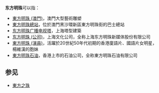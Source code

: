 '''东方明珠'''可以指：
* [[東方明珠_(澳門)|東方明珠 (澳門)]]，澳門大型藝術雕塑
* [[東方明珠總站|東方明珠總站]]，位於澳門黑沙環新區東方明珠街的巴士總站
* [[东方明珠广播电视塔|东方明珠广播电视塔]]，上海塔型建築
* [[东方明珠_(公司)|东方明珠 (公司)]]，上海文化公司，全称上海东方明珠新媒体股份有限公司
* [[東方明珠_(演員)|東方明珠 (演員)]]，活躍於20世紀50年代初期的香港廈語片、國語片女明星，楊維漢的胞妹
* [[東方明珠石油|東方明珠石油]]，香港上市的石油公司，全称東方明珠石油有限公司

== 参见 ==
* [[東方之珠|東方之珠]]

{{disambig|Cat=四字消歧义}}